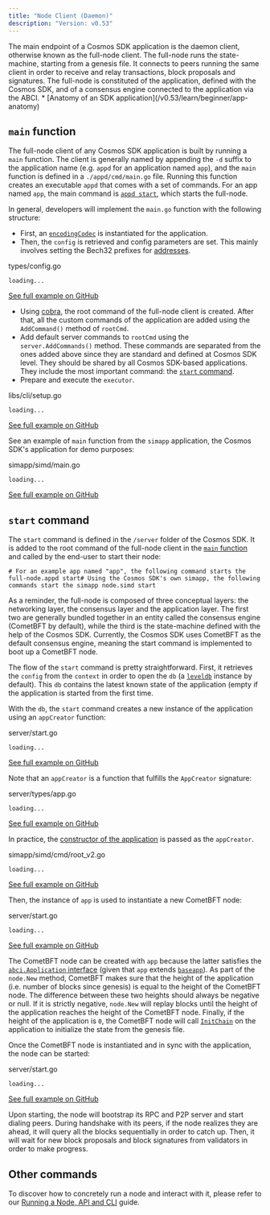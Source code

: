 ```yaml
---
title: "Node Client (Daemon)"
description: "Version: v0.53"
---
```


<Note>
  The main endpoint of a Cosmos SDK application is the daemon client, otherwise known as the full-node client. The full-node runs the state-machine, starting from a genesis file. It connects to peers running the same client in order to receive and relay transactions, block proposals and signatures. The full-node is constituted of the application, defined with the Cosmos SDK, and of a consensus engine connected to the application via the ABCI.
</Note>

<Note>
  * [Anatomy of an SDK application](/v0.53/learn/beginner/app-anatomy)
</Note>

## `main` function[​](#main-function "Direct link to main-function")

The full-node client of any Cosmos SDK application is built by running a `main` function. The client is generally named by appending the `-d` suffix to the application name (e.g. `appd` for an application named `app`), and the `main` function is defined in a `./appd/cmd/main.go` file. Running this function creates an executable `appd` that comes with a set of commands. For an app named `app`, the main command is [`appd start`](#start-command), which starts the full-node.

In general, developers will implement the `main.go` function with the following structure:

* First, an [`encodingCodec`](/v0.53/learn/advanced/encoding) is instantiated for the application.
* Then, the `config` is retrieved and config parameters are set. This mainly involves setting the Bech32 prefixes for [addresses](/v0.53/learn/beginner/accounts#addresses).

types/config.go

```
loading...
```

[See full example on GitHub](https://github.com/cosmos/cosmos-sdk/blob/v0.53.0/types/config.go#L14-L29)

* Using [cobra](https://github.com/spf13/cobra), the root command of the full-node client is created. After that, all the custom commands of the application are added using the `AddCommand()` method of `rootCmd`.
* Add default server commands to `rootCmd` using the `server.AddCommands()` method. These commands are separated from the ones added above since they are standard and defined at Cosmos SDK level. They should be shared by all Cosmos SDK-based applications. They include the most important command: the [`start` command](#start-command).
* Prepare and execute the `executor`.

libs/cli/setup.go

```
loading...
```

[See full example on GitHub](https://github.com/cometbft/cometbft/blob/v0.37.0/libs/cli/setup.go#L74-L78)

See an example of `main` function from the `simapp` application, the Cosmos SDK's application for demo purposes:

simapp/simd/main.go

```
loading...
```

[See full example on GitHub](https://github.com/cosmos/cosmos-sdk/blob/v0.53.0/simapp/simd/main.go)

## `start` command[​](#start-command "Direct link to start-command")

The `start` command is defined in the `/server` folder of the Cosmos SDK. It is added to the root command of the full-node client in the [`main` function](#main-function) and called by the end-user to start their node:

```
# For an example app named "app", the following command starts the full-node.appd start# Using the Cosmos SDK's own simapp, the following commands start the simapp node.simd start
```

As a reminder, the full-node is composed of three conceptual layers: the networking layer, the consensus layer and the application layer. The first two are generally bundled together in an entity called the consensus engine (CometBFT by default), while the third is the state-machine defined with the help of the Cosmos SDK. Currently, the Cosmos SDK uses CometBFT as the default consensus engine, meaning the start command is implemented to boot up a CometBFT node.

The flow of the `start` command is pretty straightforward. First, it retrieves the `config` from the `context` in order to open the `db` (a [`leveldb`](https://github.com/syndtr/goleveldb) instance by default). This `db` contains the latest known state of the application (empty if the application is started from the first time.

With the `db`, the `start` command creates a new instance of the application using an `appCreator` function:

server/start.go

```
loading...
```

[See full example on GitHub](https://github.com/cosmos/cosmos-sdk/blob/v0.53.0/server/start.go#L1007)

Note that an `appCreator` is a function that fulfills the `AppCreator` signature:

server/types/app.go

```
loading...
```

[See full example on GitHub](https://github.com/cosmos/cosmos-sdk/blob/v0.53.0/server/types/app.go#L69)

In practice, the [constructor of the application](/v0.53/learn/beginner/app-anatomy#constructor-function) is passed as the `appCreator`.

simapp/simd/cmd/root\_v2.go

```
loading...
```

[See full example on GitHub](https://github.com/cosmos/cosmos-sdk/blob/v0.53.0/simapp/simd/cmd/root_v2.go#L294-L308)

Then, the instance of `app` is used to instantiate a new CometBFT node:

server/start.go

```
loading...
```

[See full example on GitHub](https://github.com/cosmos/cosmos-sdk/blob/v0.53.0/server/start.go#L361-L400)

The CometBFT node can be created with `app` because the latter satisfies the [`abci.Application` interface](https://github.com/cometbft/cometbft/blob/v0.37.0/abci/types/application.go#L9-L35) (given that `app` extends [`baseapp`](/v0.53/learn/advanced/baseapp)). As part of the `node.New` method, CometBFT makes sure that the height of the application (i.e. number of blocks since genesis) is equal to the height of the CometBFT node. The difference between these two heights should always be negative or null. If it is strictly negative, `node.New` will replay blocks until the height of the application reaches the height of the CometBFT node. Finally, if the height of the application is `0`, the CometBFT node will call [`InitChain`](/v0.53/learn/advanced/baseapp#initchain) on the application to initialize the state from the genesis file.

Once the CometBFT node is instantiated and in sync with the application, the node can be started:

server/start.go

```
loading...
```

[See full example on GitHub](https://github.com/cosmos/cosmos-sdk/blob/v0.53.0/server/start.go#L373-L374)

Upon starting, the node will bootstrap its RPC and P2P server and start dialing peers. During handshake with its peers, if the node realizes they are ahead, it will query all the blocks sequentially in order to catch up. Then, it will wait for new block proposals and block signatures from validators in order to make progress.

## Other commands[​](#other-commands "Direct link to Other commands")

To discover how to concretely run a node and interact with it, please refer to our [Running a Node, API and CLI](/v0.53/user/run-node/run-node) guide.
